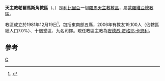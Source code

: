{{Infobox Roman Catholic diocese
|Roman Catholic Diocese of = 天主教帕爾馬斯角教區
|Latin name of diocese = Dioecesis Capitis Palmensis
|image =Liberia - Diocesi di Cape Palmas.png
|caption =教區位置
|location = [[利比里亞|利比里亞]]
|territory = 東南部五縣
|population =19,100
|rite = 拉丁禮
|patron =
|province =蒙羅維亞
|established = 1981年
|cathedral = [[聖德肋撒主教座堂_(帕爾馬斯角)|聖德肋撒主教座堂]]
|co-cathedral =
|leadership = 主教
|website =
|教宗 =
|metropolitan = 
|ordinary = 安德烈·贾格耶·卡恩利
|coadjutor bishop =
|auxiliary =
}}

'''天主教帕爾馬斯角教區'''（{{lang-la|Dioecesis Capitis Palmensis}}、{{lang-en|Archdiocese of Cape Palmas}}）是[[利比里亞|利比里亞]]一個[[羅馬天主教|羅馬天主教]][[教區|教區]]，屬[[天主教蒙羅維亞總教區|蒙羅維亞總教區]]。

教區成立於1981年12月19日<ref>{{Cite web |url=http://www.vatican.va/holy_father/john_paul_ii/apost_constitutions/documents/hf_jp-ii_apc_19811221_monrovien_lt.html |title=升為教區的宗座憲令 |access-date=2013-05-31 |archive-date=2014-05-16 |archive-url=https://web.archive.org/web/20140516233726/http://www.vatican.va/holy_father/john_paul_ii/apost_constitutions/documents/hf_jp-ii_apc_19811221_monrovien_lt.html |dead-url=no }}</ref>，包括東南部五縣，2006年有教友19,100人（佔轄區總人口7.0%）、十個堂區、九名司鐸。現任教區主教為[[安德烈·贾格耶·卡恩利|安德烈·贾格耶·卡恩利]]。

==參考==
{{reflist}}
{{利比里亞天主教教區}}

[[Category:利比里亞天主教教區|C]]